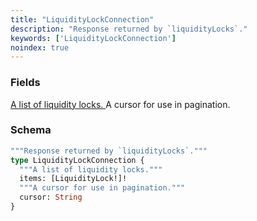 ```yaml
---
title: "LiquidityLockConnection"
description: "Response returned by `liquidityLocks`."
keywords: ['LiquidityLockConnection']
noindex: true
---
```


### Fields

<a href="/api-reference/types/liquiditylock">
  <ResponseField name="items" type="[LiquidityLock!]!" required>
    A list of liquidity locks.
  </ResponseField>
</a>

<ResponseField name="cursor" type="String">
  A cursor for use in pagination.
</ResponseField>

### Schema


```graphql 
"""Response returned by `liquidityLocks`."""
type LiquidityLockConnection {
  """A list of liquidity locks."""
  items: [LiquidityLock!]!
  """A cursor for use in pagination."""
  cursor: String
}
```

